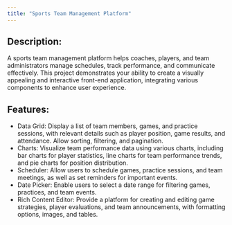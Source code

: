 ```yaml
---
title: "Sports Team Management Platform"
---
```


## Description:
A sports team management platform helps coaches, players, and team administrators manage schedules, track performance, and communicate effectively. This project demonstrates your ability to create a visually appealing and interactive front-end application, integrating various components to enhance user experience.

## Features:

- Data Grid: Display a list of team members, games, and practice sessions, with relevant details such as player position, game results, and attendance. Allow sorting, filtering, and pagination.
- Charts: Visualize team performance data using various charts, including bar charts for player statistics, line charts for team performance trends, and pie charts for position distribution.
- Scheduler: Allow users to schedule games, practice sessions, and team meetings, as well as set reminders for important events.
- Date Picker: Enable users to select a date range for filtering games, practices, and team events.
- Rich Content Editor: Provide a platform for creating and editing game strategies, player evaluations, and team announcements, with formatting options, images, and tables.